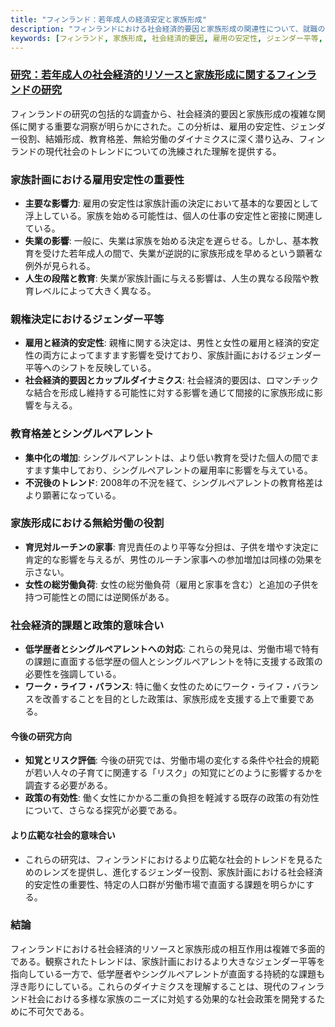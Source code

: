 ```yaml
---
title: "フィンランド：若年成人の経済安定と家族形成"
description: "フィンランドにおける社会経済的要因と家族形成の関連性について、就職の安定性、ジェンダー役割、教育に焦点を当てて分析する。"
keywords: [フィンランド, 家族形成, 社会経済的要因, 雇用の安定性, ジェンダー平等, 教育, 無給労働, シングルペアレント, 社会政策]
---
```


### [研究：若年成人の社会経済的リソースと家族形成に関するフィンランドの研究](https://journal.fi/fypr/article/view/130512)

フィンランドの研究の包括的な調査から、社会経済的要因と家族形成の複雑な関係に関する重要な洞察が明らかにされた。この分析は、雇用の安定性、ジェンダー役割、結婚形成、教育格差、無給労働のダイナミクスに深く潜り込み、フィンランドの現代社会のトレンドについての洗練された理解を提供する。

### **家族計画における雇用安定性の重要性**

* **主要な影響力**: 雇用の安定性は家族計画の決定において基本的な要因として浮上している。家族を始める可能性は、個人の仕事の安定性と密接に関連している。
* **失業の影響**: 一般に、失業は家族を始める決定を遅らせる。しかし、基本教育を受けた若年成人の間で、失業が逆説的に家族形成を早めるという顕著な例外が見られる。
* **人生の段階と教育**: 失業が家族計画に与える影響は、人生の異なる段階や教育レベルによって大きく異なる。

### **親権決定におけるジェンダー平等**

* **雇用と経済的安定性**: 親権に関する決定は、男性と女性の雇用と経済的安定性の両方によってますます影響を受けており、家族計画におけるジェンダー平等へのシフトを反映している。
* **社会経済的要因とカップルダイナミクス**: 社会経済的要因は、ロマンチックな結合を形成し維持する可能性に対する影響を通じて間接的に家族形成に影響を与える。

### **教育格差とシングルペアレント**

* **集中化の増加**: シングルペアレントは、より低い教育を受けた個人の間でますます集中しており、シングルペアレントの雇用率に影響を与えている。
* **不況後のトレンド**: 2008年の不況を経て、シングルペアレントの教育格差はより顕著になっている。

### **家族形成における無給労働の役割**

* **育児対ルーチンの家事**: 育児責任のより平等な分担は、子供を増やす決定に肯定的な影響を与えるが、男性のルーチン家事への参加増加は同様の効果を示さない。
* **女性の総労働負荷**: 女性の総労働負荷（雇用と家事を含む）と追加の子供を持つ可能性との間には逆関係がある。

### **社会経済的課題と政策的意味合い**

* **低学歴者とシングルペアレントへの対応**: これらの発見は、労働市場で特有の課題に直面する低学歴の個人とシングルペアレントを特に支援する政策の必要性を強調している。
* **ワーク・ライフ・バランス**: 特に働く女性のためにワーク・ライフ・バランスを改善することを目的とした政策は、家族形成を支援する上で重要である。

#### **今後の研究方向**

* **知覚とリスク評価**: 今後の研究では、労働市場の変化する条件や社会的規範が若い人々の子育てに関連する「リスク」の知覚にどのように影響するかを調査する必要がある。
* **政策の有効性**: 働く女性にかかる二重の負担を軽減する既存の政策の有効性について、さらなる探究が必要である。

#### **より広範な社会的意味合い**

* これらの研究は、フィンランドにおけるより広範な社会的トレンドを見るためのレンズを提供し、進化するジェンダー役割、家族計画における社会経済的安定性の重要性、特定の人口群が労働市場で直面する課題を明らかにする。

### **結論**

フィンランドにおける社会経済的リソースと家族形成の相互作用は複雑で多面的である。観察されたトレンドは、家族計画におけるより大きなジェンダー平等を指向している一方で、低学歴者やシングルペアレントが直面する持続的な課題も浮き彫りにしている。これらのダイナミクスを理解することは、現代のフィンランド社会における多様な家族のニーズに対処する効果的な社会政策を開発するために不可欠である。
